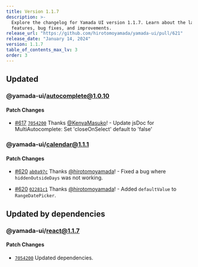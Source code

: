 ```yaml
---
title: Version 1.1.7
description: >-
  Explore the changelog for Yamada UI version 1.1.7. Learn about the latest
  features, bug fixes, and improvements.
release_url: "https://github.com/hirotomoyamada/yamada-ui/pull/621"
release_date: "January 14, 2024"
version: 1.1.7
table_of_contents_max_lv: 3
order: 3
---
```


## Updated

### @yamada-ui/autocomplete@1.0.10

#### Patch Changes

- [#617](https://github.com/hirotomoyamada/yamada-ui/pull/617) [`7054200`](https://github.com/hirotomoyamada/yamada-ui/commit/70542008dbff027e80f13abb6ae5956116e42e0c) Thanks [@KenyaMasuko](https://github.com/KenyaMasuko)! - Update jsDoc for MultiAutocomplete: Set 'closeOnSelect' default to 'false'

### @yamada-ui/calendar@1.1.1

#### Patch Changes

- [#620](https://github.com/hirotomoyamada/yamada-ui/pull/620) [`ab0a97c`](https://github.com/hirotomoyamada/yamada-ui/commit/ab0a97c5b415ef3af3150ec6f54cc50dffdbd890) Thanks [@hirotomoyamada](https://github.com/hirotomoyamada)! - Fixed a bug where `hiddenOutsideDays` was not working.

- [#620](https://github.com/hirotomoyamada/yamada-ui/pull/620) [`02281c1`](https://github.com/hirotomoyamada/yamada-ui/commit/02281c131992c2df06fa533c89eee266714217b2) Thanks [@hirotomoyamada](https://github.com/hirotomoyamada)! - Added `defaultValue` to `RangeDatePicker`.

## Updated by dependencies

### @yamada-ui/react@1.1.7

#### Patch Changes

- [`7054200`](https://github.com/hirotomoyamada/yamada-ui/commit/70542008dbff027e80f13abb6ae5956116e42e0c) Updated dependencies.
